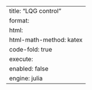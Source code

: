 ---
title: "LQG control"
format:
    html:
        html-math-method: katex
        code-fold: true
execute:
    enabled: false
engine: julia
---